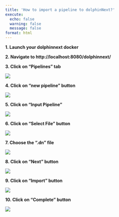 ```yaml
---
title: 'How to import a pipeline to dolphinNext?'
execute:
  echo: false
  warning: false
  message: false
format: html
---
```


**1. Launch your dolphinnext docker**

**2. Navigate to http://localhost:8080/dolphinnext/**

**3. Click on “Pipelines” tab**

![](https://ajeuwbhvhr.cloudimg.io/colony-recorder.s3.amazonaws.com/files/2023-08-15/8db0d4bc-3321-4a9e-8d72-8094eeabce78/screenshot.png?tl_px=0,0&br_px=774,433&force_format=png&width=560.0)

**4. Click on "new pipeline" button**

![](https://ajeuwbhvhr.cloudimg.io/colony-recorder.s3.amazonaws.com/files/2023-08-10/f552424a-f85e-421f-ae13-7e7be3813492/user_cropped_screenshot.jpeg?tl_px=0,0&br_px=1075,600&force_format=png&width=560.0&wat_scale=50&wat=1&wat_opacity=0.7&wat_gravity=northwest&wat_url=https://colony-recorder.s3.us-west-1.amazonaws.com/images/watermarks/FB923C_standard.png&wat_pad=2,100)

**5. Click on "Input Pipeline"**

![](https://ajeuwbhvhr.cloudimg.io/colony-recorder.s3.amazonaws.com/files/2023-08-10/a6e9c010-66ab-4f7e-ad18-d0f1f9d32464/ascreenshot.jpeg?tl_px=242,0&br_px=1317,600&force_format=png&width=560.0&wat_scale=50&wat=1&wat_opacity=0.7&wat_gravity=northwest&wat_url=https://colony-recorder.s3.us-west-1.amazonaws.com/images/watermarks/FB923C_standard.png&wat_pad=262,69)

**6. Click on "Select File" button**

![](https://ajeuwbhvhr.cloudimg.io/colony-recorder.s3.amazonaws.com/files/2023-08-10/f03b97db-cc16-4a5d-a23c-0f1a3bdefdd8/ascreenshot.jpeg?tl_px=452,0&br_px=1527,600&force_format=png&width=560.0&wat_scale=50&wat=1&wat_opacity=0.7&wat_gravity=northwest&wat_url=https://colony-recorder.s3.us-west-1.amazonaws.com/images/watermarks/FB923C_standard.png&wat_pad=262,117)

**7. Choose the ".dn" file**

![](https://ajeuwbhvhr.cloudimg.io/colony-recorder.s3.amazonaws.com/files/2023-08-10/0e702a55-c382-491b-9c79-842f9521e3a7/user_cropped_screenshot.jpeg?tl_px=0,0&br_px=1297,475&force_format=png&width=560.0)

**8. Click on "Next" button**

![](https://ajeuwbhvhr.cloudimg.io/colony-recorder.s3.amazonaws.com/files/2023-08-10/4421311a-b980-403d-be32-c7e20acd4542/user_cropped_screenshot.jpeg?tl_px=844,177&br_px=1920,778&force_format=png&width=560.0&wat_scale=50&wat=1&wat_opacity=0.7&wat_gravity=northwest&wat_url=https://colony-recorder.s3.us-west-1.amazonaws.com/images/watermarks/FB923C_standard.png&wat_pad=296,138)

**9. Click on "Import" button**

![](https://ajeuwbhvhr.cloudimg.io/colony-recorder.s3.amazonaws.com/files/2023-08-10/aeaec77d-7cf6-4310-aacb-dd3e37ccd6e8/ascreenshot.jpeg?tl_px=844,301&br_px=1920,902&force_format=png&width=560.0&wat_scale=50&wat=1&wat_opacity=0.7&wat_gravity=northwest&wat_url=https://colony-recorder.s3.us-west-1.amazonaws.com/images/watermarks/FB923C_standard.png&wat_pad=285,257)

**10. Click on "Complete" button**

![](https://ajeuwbhvhr.cloudimg.io/colony-recorder.s3.amazonaws.com/files/2023-08-10/5524e8d7-c24a-4721-84bc-507ab9637c20/ascreenshot.jpeg?tl_px=844,301&br_px=1920,902&force_format=png&width=560.0&wat_scale=50&wat=1&wat_opacity=0.7&wat_gravity=northwest&wat_url=https://colony-recorder.s3.us-west-1.amazonaws.com/images/watermarks/FB923C_standard.png&wat_pad=279,253)
